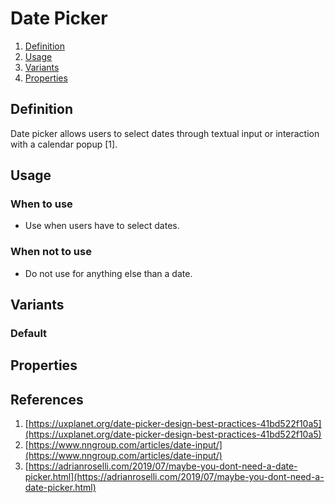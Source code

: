 
<Meta of={DatePickerStories} />

# Date Picker
1. [Definition](#definition)
2. [Usage](#usage)
3. [Variants](#variants)
4. [Properties](#properties)

## Definition
Date picker allows users to select dates through textual input or interaction with a calendar popup [1].
<Canvas of={DatePickerStories.Default} />

## Usage
### When to use
- Use when users have to select dates.

### When not to use
- Do not use for anything else than a date.

## Variants
### Default
<Canvas of={DatePickerStories.Default} />

## Properties
<ArgTypes of={DatePickerStories} />

## References
1. [https://uxplanet.org/date-picker-design-best-practices-41bd522f10a5](https://uxplanet.org/date-picker-design-best-practices-41bd522f10a5)
2. [https://www.nngroup.com/articles/date-input/](https://www.nngroup.com/articles/date-input/)
3. [https://adrianroselli.com/2019/07/maybe-you-dont-need-a-date-picker.html](https://adrianroselli.com/2019/07/maybe-you-dont-need-a-date-picker.html)
